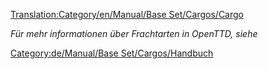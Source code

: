 [[Translation:Category/en/Manual/Base Set/Cargos/Cargo]]

''Für mehr informationen über Frachtarten in OpenTTD, siehe {{en/Manual/Base Set/Link Translation|Cargo|De|Frachtarten|Fracht|Frachtarten}}''

[[Category:de/Manual/Base Set/Cargos/Handbuch]]